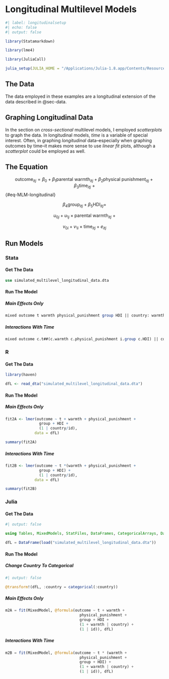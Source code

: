 # Longitudinal Multilevel Models

```r
#| label: longitudinalsetup
#| echo: false
#| output: false

library(Statamarkdown)

library(lme4) 

library(JuliaCall)

julia_setup(JULIA_HOME = "/Applications/Julia-1.8.app/Contents/Resources/julia/bin")

```

## The Data

The data employed in these examples are a longitudinal extension of the data described in @sec-data.

::: {.callout-tip}
## Graphing Longitudinal Data

In the section on *cross-sectional* multilevel models, I employed *scatterplots* to graph the data. In longitudinal models, *time* is a variable of special interest. Often, in graphing *longitudinal* data--especially when graphing outcomes by time--it makes more sense to use *linear fit* plots, although a *scatterplot* could be employed as well. 
:::

## The Equation

$$\text{outcome}_{itj} = \beta_0 + \beta_1 \text{parental warmth}_{itj} + \beta_2 \text{physical punishment}_{itj} + \beta_3 \text{time}_{itj} \ + $$ {#eq-MLM-longitudinal} 

$$\beta_4 \text{group}_{itj} + \beta_5 \text{HDI}_{itj} +$$

$$u_{0j} + u_{1j} \times \text{parental warmth}_{itj} \ + $$

$$v_{0i} + v_{1i} \times \text{time}_{itj} + e_{itj}$$

## Run Models

::: {.panel-tabset group="language"}

### Stata

#### Get The Data 

```stata

use simulated_multilevel_longitudinal_data.dta

```

#### Run The Model

##### Main Effects Only

```stata

mixed outcome t warmth physical_punishment group HDI || country: warmth

```

##### Interactions With Time

```stata

mixed outcome c.t##(c.warmth c.physical_punishment i.group c.HDI) || country: warmth

```

### R

#### Get The Data

```r

library(haven)

dfL <- read_dta("simulated_multilevel_longitudinal_data.dta")

```

#### Run The Model

##### Main Effects Only

```r

fit2A <- lmer(outcome ~ t + warmth + physical_punishment + 
               group + HDI +
               (1 | country/id),
             data = dfL)

summary(fit2A)

```

##### Interactions With Time

```r

fit2B <- lmer(outcome ~ t *(warmth + physical_punishment + 
               group + HDI) +
               (1 | country/id),
             data = dfL)

summary(fit2B)

```


### Julia

#### Get The Data

```julia
#| output: false

using Tables, MixedModels, StatFiles, DataFrames, CategoricalArrays, DataFramesMeta

dfL = DataFrame(load("simulated_multilevel_longitudinal_data.dta"))

```

#### Run The Model

##### Change Country To Categorical

```julia
#| output: false

@transform!(dfL, :country = categorical(:country))

```

##### Main Effects Only

```julia

m2A = fit(MixedModel, @formula(outcome ~ t + warmth + 
                                 physical_punishment + 
                                 group + HDI +
                                 (1 + warmth | country) +
                                 (1 | id)), dfL)

```

##### Interactions With Time

```julia

m2B = fit(MixedModel, @formula(outcome ~ t * (warmth + 
                                 physical_punishment + 
                                 group + HDI) +
                                 (1 + warmth | country) +
                                 (1 | id)), dfL)

```

:::


